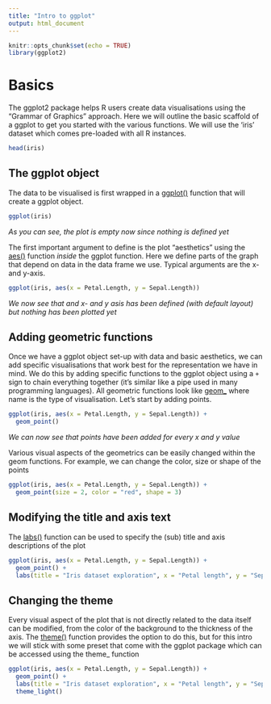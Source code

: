 ```yaml
---
title: "Intro to ggplot"
output: html_document
---
```


```r
knitr::opts_chunk$set(echo = TRUE)
library(ggplot2)
```

# Basics

The ggplot2 package helps R users create data visualisations using the "Grammar of Graphics" approach. Here we will outline the basic scaffold of a ggplot to get you started with the various functions. We will use the 'iris' dataset which comes pre-loaded with all R instances.
```r
head(iris)
```

## The ggplot object

The data to be visualised is first wrapped in a [ggplot()](https://ggplot2.tidyverse.org/reference/ggplot.html) function that will create a ggplot object.
```r
ggplot(iris)
```

*As you can see, the plot is empty now since nothing is defined yet*

The first important argument to define is the plot "aesthetics" using the [aes()](https://ggplot2.tidyverse.org/reference/aes.html) function *inside* the ggplot function. Here we define parts of the graph that depend on data in the data frame we use. Typical arguments are the x- and y-axis.
```r
ggplot(iris, aes(x = Petal.Length, y = Sepal.Length))
```

*We now see that and x- and y asis has been defined (with default layout) but nothing has been plotted yet*

## Adding geometric functions

Once we have a ggplot object set-up with data and basic aesthetics, we can add specific visualisations that work best for the representation we have in mind. We do this by adding specific functions to the ggplot object using a `+` sign to chain everything together (it's similar like a pipe used in many programming languages). All geometric functions look like [geom_<name>](https://ggplot2.tidyverse.org/reference/#layers) where name is the type of visualisation. Let's start by adding points.

```r
ggplot(iris, aes(x = Petal.Length, y = Sepal.Length)) + 
  geom_point()
```

*We can now see that points have been added for every x and y value*

Various visual aspects of the geometrics can be easily changed within the geom functions. For example, we can change the color, size or shape of the points

```r
ggplot(iris, aes(x = Petal.Length, y = Sepal.Length)) + 
  geom_point(size = 2, color = "red", shape = 3)
```

## Modifying the title and axis text

The [labs()](https://ggplot2.tidyverse.org/reference/labs.html) function can be used to specify the (sub) title and axis descriptions of the plot 

```r
ggplot(iris, aes(x = Petal.Length, y = Sepal.Length)) + 
  geom_point() +
  labs(title = "Iris dataset exploration", x = "Petal length", y = "Sepal length")
```

## Changing the theme

Every visual aspect of the plot that is not directly related to the data itself can be modified, from the color of the background to the thickness of the axis. The [theme()](https://ggplot2.tidyverse.org/reference/theme.html) function provides the option to do this, but for this intro we will stick with some preset that come with the ggplot package which can be accessed using the theme_<name> function

```r
ggplot(iris, aes(x = Petal.Length, y = Sepal.Length)) + 
  geom_point() +
  labs(title = "Iris dataset exploration", x = "Petal length", y = "Sepal length") +
  theme_light()
```
